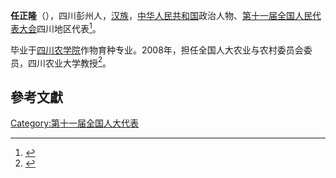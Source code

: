 '''任正隆'''（{{bd|1949年||}}），四川彭州人，[[汉族|汉族]]，[[中华人民共和国|中华人民共和国]]政治人物、[[第十一届全国人民代表大会|第十一届全国人民代表大会]]四川地区代表<ref>{{cite web|author=新华网|title=第十一届全国人大代表|url=http://news.xinhuanet.com/ziliao/2008-03/03/content_7708230.htm?node=36628|publisher=新华网|accessdate=2014-01-07|archive-date=2014-01-10|archive-url=https://web.archive.org/web/20140110211415/http://news.xinhuanet.com/ziliao/2008-03/03/content_7708230.htm?node=36628|dead-url=no}}</ref>。

毕业于[[四川农学院|四川农学院]]作物育种专业。2008年，担任全国人大农业与农村委员会委员，四川农业大学教授<ref>{{cite news|title=全国人大代表信息-任正隆|url=http://210.82.31.1:8084/delegate/viewDelegate.action?dbid=112149|accessdate=2013-04-05|newspaper=全国人大网|archive-url=https://web.archive.org/web/20120602232301/http://www.npc.gov.cn/delegate/viewDelegate.action?dbid=112149|archive-date=2012-06-02|dead-url=yes}}</ref>。

==參考文獻==
{{reflist}}
[[Category:第十一届全国人大代表|Category:第十一届全国人大代表]]
